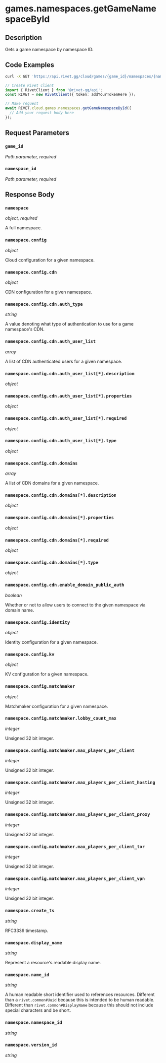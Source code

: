 

# games.namespaces.getGameNamespaceById

## Description

Gets a game namespace by namespace ID.


## Code Examples

<CodeGroup title='Request' tag='GET' label='https://api.rivet.gg/cloud/games/{game_id}/namespaces/{namespace_id}'>

```bash {{ title: 'cURL' }}
curl -X GET 'https://api.rivet.gg/cloud/games/{game_id}/namespaces/{namespace_id}'
```

```ts
// Create Rivet client
import { RivetClient } from '@rivet-gg/api';
const RIVET = new RivetClient({ token: addYourTokenHere });

// Make request
await RIVET.cloud.games.namespaces.getGameNamespaceById({
  // Add your request body here
});
```

</CodeGroup>


## Request Parameters


### `game_id`

_Path parameter, required_





### `namespace_id`

_Path parameter, required_





## Response Body

### `namespace`

_object, required_

A full namespace.

### `namespace.config`

_object_

Cloud configuration for a given namespace.

### `namespace.config.cdn`

_object_

CDN configuration for a given namespace.

### `namespace.config.cdn.auth_type`

_string_

A value denoting what type of authentication to use for a game namespace's CDN.

### `namespace.config.cdn.auth_user_list`

_array_

A list of CDN authenticated users for a given namespace.

### `namespace.config.cdn.auth_user_list[*].description`

_object_

### `namespace.config.cdn.auth_user_list[*].properties`

_object_

### `namespace.config.cdn.auth_user_list[*].required`

_object_

### `namespace.config.cdn.auth_user_list[*].type`

_object_

### `namespace.config.cdn.domains`

_array_

A list of CDN domains for a given namespace.

### `namespace.config.cdn.domains[*].description`

_object_

### `namespace.config.cdn.domains[*].properties`

_object_

### `namespace.config.cdn.domains[*].required`

_object_

### `namespace.config.cdn.domains[*].type`

_object_

### `namespace.config.cdn.enable_domain_public_auth`

_boolean_

Whether or not to allow users to connect to the given namespace via domain name.

### `namespace.config.identity`

_object_

Identity configuration for a given namespace.

### `namespace.config.kv`

_object_

KV configuration for a given namespace.

### `namespace.config.matchmaker`

_object_

Matchmaker configuration for a given namespace.

### `namespace.config.matchmaker.lobby_count_max`

_integer_

Unsigned 32 bit integer.

### `namespace.config.matchmaker.max_players_per_client`

_integer_

Unsigned 32 bit integer.

### `namespace.config.matchmaker.max_players_per_client_hosting`

_integer_

Unsigned 32 bit integer.

### `namespace.config.matchmaker.max_players_per_client_proxy`

_integer_

Unsigned 32 bit integer.

### `namespace.config.matchmaker.max_players_per_client_tor`

_integer_

Unsigned 32 bit integer.

### `namespace.config.matchmaker.max_players_per_client_vpn`

_integer_

Unsigned 32 bit integer.

### `namespace.create_ts`

_string_

RFC3339 timestamp.

### `namespace.display_name`

_string_

Represent a resource's readable display name.

### `namespace.name_id`

_string_

A human readable short identifier used to references resources. Different than a `rivet.common#Uuid` because this is intended to be human readable. Different than `rivet.common#DisplayName` because this should not include special characters and be short.

### `namespace.namespace_id`

_string_

### `namespace.version_id`

_string_




